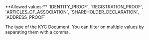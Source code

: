 <ParamField query="Type" type="string" >     
**Allowed values:** `IDENTITY_PROOF`, `REGISTRATION_PROOF`, `ARTICLES_OF_ASSOCIATION`, `SHAREHOLDER_DECLARATION`, `ADDRESS_PROOF`

The type of the KYC Document. You can filter on multiple values by separating them with a comma.  
</ParamField>